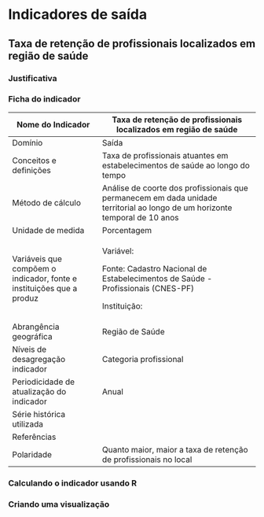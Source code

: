 # Indicadores de saída

## Taxa de retenção de profissionais localizados em região de saúde

### Justificativa

### Ficha do indicador

+----------------------------------------------------------------------+-----------------------------------------------------------------------------------------------------------------------------+
| Nome do Indicador                                                    | Taxa de retenção de profissionais localizados em região de saúde                                                            |
+======================================================================+=============================================================================================================================+
| Domínio                                                              | Saída                                                                                                                       |
+----------------------------------------------------------------------+-----------------------------------------------------------------------------------------------------------------------------+
| Conceitos e definições                                               | Taxa de profissionais atuantes em estabelecimentos de saúde ao longo do tempo                                               |
+----------------------------------------------------------------------+-----------------------------------------------------------------------------------------------------------------------------+
| Método de cálculo                                                    | Análise de coorte dos profissionais que permanecem em dada unidade territorial ao longo de um horizonte temporal de 10 anos |
+----------------------------------------------------------------------+-----------------------------------------------------------------------------------------------------------------------------+
| Unidade de medida                                                    | Porcentagem                                                                                                                 |
+----------------------------------------------------------------------+-----------------------------------------------------------------------------------------------------------------------------+
| Variáveis que compõem o indicador, fonte e instituições que a produz | Variável:                                                                                                                   |
|                                                                      |                                                                                                                             |
|                                                                      | Fonte: Cadastro Nacional de Estabelecimentos de Saúde - Profissionais (CNES-PF)                                             |
|                                                                      |                                                                                                                             |
|                                                                      | Instituição:                                                                                                                |
+----------------------------------------------------------------------+-----------------------------------------------------------------------------------------------------------------------------+
| Abrangência geográfica                                               | Região de Saúde                                                                                                             |
+----------------------------------------------------------------------+-----------------------------------------------------------------------------------------------------------------------------+
| Níveis de desagregação indicador                                     | Categoria profissional                                                                                                      |
+----------------------------------------------------------------------+-----------------------------------------------------------------------------------------------------------------------------+
| Periodicidade de atualização do indicador                            | Anual                                                                                                                       |
+----------------------------------------------------------------------+-----------------------------------------------------------------------------------------------------------------------------+
| Série histórica utilizada                                            |                                                                                                                             |
+----------------------------------------------------------------------+-----------------------------------------------------------------------------------------------------------------------------+
| Referências                                                          |                                                                                                                             |
+----------------------------------------------------------------------+-----------------------------------------------------------------------------------------------------------------------------+
| Polaridade                                                           | Quanto maior, maior a taxa de retenção de profissionais no local                                                            |
+----------------------------------------------------------------------+-----------------------------------------------------------------------------------------------------------------------------+

### Calculando o indicador usando R

### Criando uma visualização
